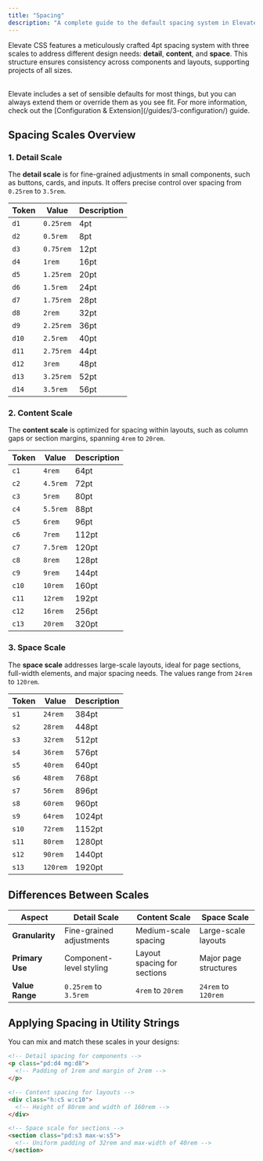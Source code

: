 ```yaml
---
title: "Spacing"
description: "A complete guide to the default spacing system in Elevate CSS, including detail, content, and space scales."
---
```


Elevate CSS features a meticulously crafted 4pt spacing system with three scales to address different design needs: **detail**, **content**, and **space**. This structure ensures consistency across components and layouts, supporting projects of all sizes.


<br/>

<Aside title="You've Gotta Start Somewhere, Right?">
Elevate includes a set of sensible defaults for most things, but you can always extend them or override them as you see fit. For more information, check out the [Configuration & Extension](/guides/3-configuration/) guide.
</Aside>

## Spacing Scales Overview  

### 1. Detail Scale

The **detail scale** is for fine-grained adjustments in small components, such as buttons, cards, and inputs. It offers precise control over spacing from `0.25rem` to `3.5rem`.

| **Token** | **Value** | **Description**       |
|-----------|-----------|-----------------------|
| `d1`      | `0.25rem` | 4pt  |
| `d2`      | `0.5rem`  | 8pt                   |
| `d3`      | `0.75rem` | 12pt                  |
| `d4`      | `1rem`    | 16pt                  |
| `d5`      | `1.25rem` | 20pt                  |
| `d6`      | `1.5rem`  | 24pt                  |
| `d7`      | `1.75rem` | 28pt                  |
| `d8`      | `2rem`    | 32pt                  |
| `d9`      | `2.25rem` | 36pt                  |
| `d10`     | `2.5rem`  | 40pt                  |
| `d11`     | `2.75rem` | 44pt                  |
| `d12`     | `3rem`    | 48pt                  |
| `d13`     | `3.25rem` | 52pt                  |
| `d14`     | `3.5rem`  | 56pt                  |

### 2. Content Scale

The **content scale** is optimized for spacing within layouts, such as column gaps or section margins, spanning `4rem` to `20rem`.

| **Token** | **Value** | **Description**       |
|-----------|-----------|-----------------------|
| `c1`      | `4rem`    | 64pt                  |
| `c2`      | `4.5rem`  | 72pt                  |
| `c3`      | `5rem`    | 80pt                  |
| `c4`      | `5.5rem`  | 88pt                  |
| `c5`      | `6rem`    | 96pt                  |
| `c6`      | `7rem`    | 112pt                 |
| `c7`      | `7.5rem`  | 120pt                 |
| `c8`      | `8rem`    | 128pt                 |
| `c9`      | `9rem`    | 144pt                 |
| `c10`     | `10rem`   | 160pt                 |
| `c11`     | `12rem`   | 192pt                 |
| `c12`     | `16rem`   | 256pt                 |
| `c13`     | `20rem`   | 320pt                 |

### 3. Space Scale

The **space scale** addresses large-scale layouts, ideal for page sections, full-width elements, and major spacing needs. The values range from `24rem` to `120rem`.

| **Token** | **Value**  | **Description**         |
|-----------|------------|-------------------------|
| `s1`      | `24rem`    | 384pt                   |
| `s2`      | `28rem`    | 448pt                   |
| `s3`      | `32rem`    | 512pt                   |
| `s4`      | `36rem`    | 576pt                   |
| `s5`      | `40rem`    | 640pt                   |
| `s6`      | `48rem`    | 768pt                   |
| `s7`      | `56rem`    | 896pt                   |
| `s8`      | `60rem`    | 960pt                   |
| `s9`      | `64rem`    | 1024pt                  |
| `s10`     | `72rem`    | 1152pt                  |
| `s11`     | `80rem`    | 1280pt                  |
| `s12`     | `90rem`    | 1440pt                  |
| `s13`     | `120rem`   | 1920pt                  |



## Differences Between Scales

| **Aspect**       | **Detail Scale**             | **Content Scale**            | **Space Scale**              |
|-------------------|------------------------------|------------------------------|------------------------------|
| **Granularity**   | Fine-grained adjustments     | Medium-scale spacing         | Large-scale layouts          |
| **Primary Use**   | Component-level styling      | Layout spacing for sections  | Major page structures        |
| **Value Range**   | `0.25rem` to `3.5rem`        | `4rem` to `20rem`            | `24rem` to `120rem`          |



## Applying Spacing in Utility Strings

You can mix and match these scales in your designs:

```html
<!-- Detail spacing for components -->
<p class="pd:d4 mg:d8">
  <!-- Padding of 1rem and margin of 2rem -->
</p>

<!-- Content spacing for layouts -->
<div class="h:c5 w:c10">
  <!-- Height of 80rem and width of 160rem -->
</div>

<!-- Space scale for sections -->
<section class="pd:s3 max-w:s5">
  <!-- Uniform padding of 32rem and max-width of 40rem -->
</section>
```